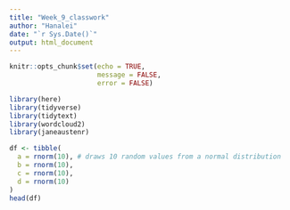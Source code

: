 ```yaml
---
title: "Week_9_classwork"
author: "Hanalei"
date: "`r Sys.Date()`"
output: html_document
---
```


```r
knitr::opts_chunk$set(echo = TRUE,
                      message = FALSE,
                      error = FALSE)
```

```r
library(here)
library(tidyverse)
library(tidytext)
library(wordcloud2)
library(janeaustenr)
```

```r
df <- tibble(
  a = rnorm(10), # draws 10 random values from a normal distribution
  b = rnorm(10),
  c = rnorm(10),
  d = rnorm(10)
)
head(df)
```

